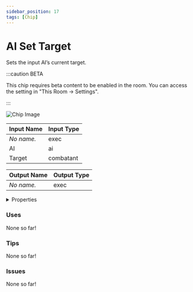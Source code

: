 ```yaml
---
sidebar_position: 17
tags: [Chip]
---
```


# AI Set Target

Sets the input AI’s current target.

:::caution BETA

This chip requires beta content to be enabled in the room. You can access the setting in "This Room -> Settings".

:::

![Chip Image](/svg/73652899-2656-4aa4-a1b0-4de8d8e56095.svg)

| Input Name | Input Type |
|-----------|-----------|
| *No name.* | exec |
| AI | ai |
| Target | combatant |

| Output Name | Output Type |
|-----------|-----------|
| *No name.* | exec |


<details>
  <summary>Properties</summary>
  <div>
    <div>
    <table>
      <thead>
        <tr>
          <th>Is beta required?</th>
          <th>✅</th>
        </tr>
        <tr>
          <th>Is this chip a trolling risk?</th>
          <th>❌</th>
        </tr>
        <tr>
          <th>Chip UUPD</th>
          <th>._uuid</th>
        </tr>
      </thead>
    </table>
    </div>
  </div>
</details>

### Uses

None so far!

### Tips

None so far!

### Issues

None so far!
